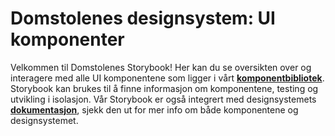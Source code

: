 
<Meta title="Design system/Introduction" />

<style>{`
  *::selection {
    color: var(--dds-color-neutrals-gray-9);
    background-color: var(--dds-color-tertiary-lightest);
  }
  .sbdocs {
    font-family: var(--dds-font-heading-sans-06-font-family);
  }
  .sbdocs-content {
    max-width: 600px;
  }
  p a {
    color: var(--dds-color-interactive-base);
    text-decoration: underline;
  }
  p a:hover {
    color: var(--dds-color-interactive-dark);
  }
  h1 {
    font-size: var(--dds-font-heading-sans-06-font-size);
    font-weight: var(--dds-font-heading-sans-06-font-weight);
    letter-spacing: var(--dds-font-heading-sans-06-letter-spacing);
    line-height: var(--dds-font-heading-sans-06-line-height);
  }
  p {
    font-size: var(--dds-font-body-sans-02-font-size);
    font-weight: var(--dds-font-body-sans-02-font-weight);
    letter-spacing: var(--dds-font-body-sans-02-letter-spacing);
    line-height: var(--dds-font-body-sans-02-line-height);
  }
`}</style>

# Domstolenes designsystem: UI komponenter

Velkommen til Domstolenes Storybook! Her kan du se oversikten over og interagere med alle UI komponentene som ligger i vårt [**komponentbibliotek**](https://www.npmjs.com/org/norges-domstoler/dds-components).
Storybook kan brukes til å finne informasjon om komponentene, testing og utvikling i isolasjon.
Vår Storybook er også integrert med designsystemets [**dokumentasjon**](https://design.domstol.no/), sjekk den ut for mer info om både komponentene og designsystemet.
